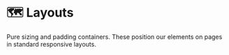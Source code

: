 
<Meta title="Atoms/Layouts/About" />

# 🗺️ Layouts

Pure sizing and padding containers.
These position our elements on pages in standard responsive layouts.
